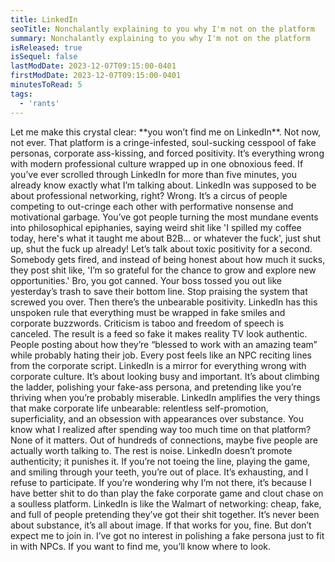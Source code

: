 ```yaml
---
title: LinkedIn
seoTitle: Nonchalantly explaining to you why I'm not on the platform
summary: Nonchalantly explaining to you why I'm not on the platform
isReleased: true
isSequel: false
lastModDate: 2023-12-07T09:15:00-0401
firstModDate: 2023-12-07T09:15:00-0401
minutesToRead: 5
tags:
  - 'rants'
---
```


<C>
Let me make this crystal clear: **you won’t find me on LinkedIn**. Not now, not ever. That platform is a cringe-infested, soul-sucking cesspool of fake personas, corporate ass-kissing, and forced positivity. It’s everything wrong with modern professional culture wrapped up in one obnoxious feed. If you’ve ever scrolled through LinkedIn for more than five minutes, you already know exactly what I’m talking about.
</C>

<C>
LinkedIn was supposed to be about professional networking, right? Wrong. It’s a circus of people competing to out-cringe each other with performative nonsense and motivational garbage. You’ve got people turning the most mundane events into philosophical epiphanies, saying weird shit like 'I spilled my coffee today, here's what it taught me about B2B... or whatever the fuck', just shut up, shut the fuck up already!
</C>

<C>
Let’s talk about toxic positivity for a second. Somebody gets fired, and instead of being honest about how much it sucks, they post shit like, 'I’m so grateful for the chance to grow and explore new opportunities.' Bro, you got canned. Your boss tossed you out like yesterday’s trash to save their bottom line. Stop praising the system that screwed you over.
</C>

<C>
Then there’s the unbearable positivity. LinkedIn has this unspoken rule that everything must be wrapped in fake smiles and corporate buzzwords. Criticism is taboo and freedom of speech is canceled. The result is a feed so fake it makes reality TV look authentic. People posting about how they’re “blessed to work with an amazing team” while probably hating their job. Every post feels like an NPC reciting lines from the corporate script.
</C>


<C>
 LinkedIn is a mirror for everything wrong with corporate culture. It’s about looking busy and important. It’s about climbing the ladder, polishing your fake-ass persona, and pretending like you’re thriving when you’re probably miserable. LinkedIn amplifies the very things that make corporate life unbearable: relentless self-promotion, superficiality, and an obsession with appearances over substance.
</C>

<C>
You know what I realized after spending way too much time on that platform? None of it matters. Out of hundreds of connections, maybe five people are actually worth talking to. The rest is noise. LinkedIn doesn’t promote authenticity; it punishes it. If you’re not toeing the line, playing the game, and smiling through your teeth, you’re out of place. It’s exhausting, and I refuse to participate.
</C>

<C>
If you’re wondering why I’m not there, it’s because I have better shit to do than play the fake corporate game and clout chase on a soulless platform.
</C>



<C>
LinkedIn is like the Walmart of networking: cheap, fake, and full of people pretending they’ve got their shit together. It’s never been about substance, it’s all about image. If that works for you, fine. But don’t expect me to join in. I’ve got no interest in polishing a fake persona just to fit in with NPCs. If you want to find me, you’ll know where to look.
</C>

